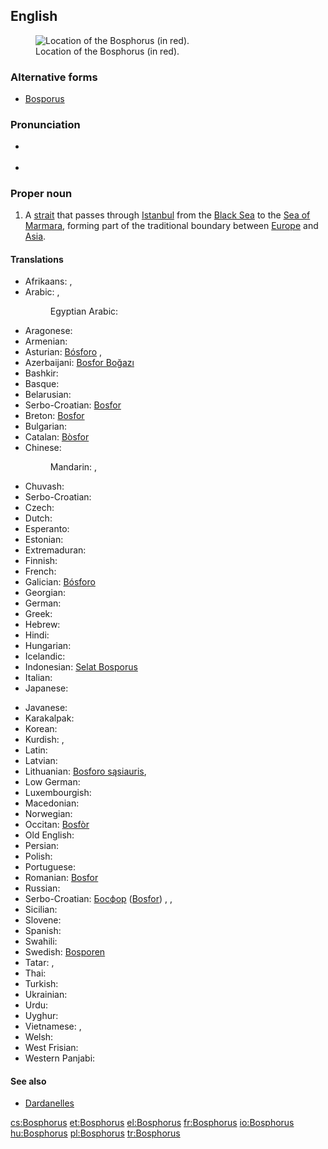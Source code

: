 ==English==

{{wikipedia|Bosporus}}
[[File:Turkish Strait disambig.svg|thumb|Location of the Bosphorus (in red).]]

===Alternative forms===
* [[Bosporus]]

===Pronunciation===
* {{a|UK}} {{IPA|/ˈbɒs.fəɹ.əs/|/ˈbɒs.pəɹ.əs/}}
* {{a|US}} {{IPA|/ˈbɑs.fɚ.əs/|/ˈbɑs.pɚ.əs/}}

===Proper noun===
{{en-proper noun|head=the Bosphorus}}

# A [[strait]] that passes through [[Istanbul]] from the [[Black Sea]] to the [[Sea of Marmara]], forming part of the traditional boundary between [[Europe]] and [[Asia]].

====Translations====
{{rfc-tsort|duplicate language: Serbo-Croatian}}
{{trans-top|A strait that passes through Istanbul}}
* Afrikaans: {{t-|af|Bosporus}}, {{t-|af|Istanboel-straat}}
* Arabic: {{t-|ar|مضيق بوسفور|m|tr=maDiiq búsfur|sc=Arab}}, {{t-|ar|البوسفور|m|tr=al-búsfur|sc=Arab}}
*: Egyptian Arabic: {{tø|arz|البوسفور|sc=Arab}}
* Aragonese: {{t-|an|Bosforo}}
* Armenian: {{t-|hy|Բոսֆոր|tr=Bosfor}}
* Asturian: [[Bósforo]] {{m}}, {{t-|ast|Bósforo}}
* Azerbaijani: [[Bosfor Boğazı]]
* Bashkir: {{tø|ba|Босфор|tr=Bosfór|sc=Cyrl}}
* Basque: {{t-|eu|Bosforo itsasartea}}
* Belarusian: {{t-|be|Басфор|m|tr=Basfór|sc=Cyrl}}
* Serbo-Croatian: [[Bosfor]] {{m}}
* Breton: [[Bosfor]]
* Bulgarian: {{t-|bg|Босфор|m|tr=Bosfor|sc=Cyrl}}
* Catalan: [[Bòsfor]] {{m}}
* Chinese:
*: Mandarin: {{t|cmn|博斯普魯斯海峽|sc=Hani}}, {{t|cmn|博斯普鲁斯海峡|tr=Bósīpǔlǔsī hǎixiá|sc=Hani}}
* Chuvash: {{tø|cv|Босфор|sc=Cyrl}}
* Serbo-Croatian: {{t-|sh|Bospor|m}}
* Czech: {{t+|cs|Bospor|m}}
* Dutch: {{t-|nl|Bosporus}}
* Esperanto: {{t-|eo|Bosporo}}
* Estonian: {{t-|et|Bosporus}}
* Extremaduran: {{tø|ext|Bósforu}}
* Finnish: {{t+|fi|Bosporinsalmi}}
* French: {{t+|fr|Bosphore|m}}
* Galician: [[Bósforo]] {{m}}
* Georgian: {{t-|ka|ბოსფორი|tr=bosp‘ori}}
* German: {{t+|de|Bosporus|m}}
* Greek: {{t+|el|Βόσπορος|m|tr=Vósporos}}
* Hebrew: {{t-|he|בוספורוס|m|alt=בּוֹסְפּוֹרוּס|tr=bosporus}}
* Hindi: {{t-|hi|बोस्पोरुस जलसन्धि|tr=bosporus jalsandhi|sc=Deva}}
* Hungarian: {{t+|hu|Boszporusz}}
* Icelandic: {{t-|is|Bosporussund}}
* Indonesian: [[Selat Bosporus]]
* Italian: {{t-|it|Bosforo|m}}
* Japanese: {{t-|ja|ボスフォラス海峡|tr=Bosuporasu kaikyō|sc=Jpan}}
{{trans-mid}}
* Javanese: {{t-|jv|Selat Bosporus}}
* Karakalpak: {{tø|kaa|Bosfor}}
* Korean: {{t-|ko|보스포루스 해협|tr=Boseuporuseu haehyeop|sc=Kore}}
* Kurdish: {{t|ku|Tengava Stenbolê}}, {{t|ku|Bosfor}}
* Latin: {{t-|la|Bosporus}}
* Latvian: {{t-|lv|Bosfors}}
* Lithuanian: [[Bosforo sąsiauris]], {{t-|lt|Bosforas}}
* Low German: {{t-|nds|Bosporus}}
* Luxembourgish: {{t-|lb|Bosporus}}
* Macedonian: {{t-|mk|Босфор|m|tr=Bósfor}}
* Norwegian: {{t-|no|Bosporos}}
* Occitan: [[Bosfòr]] {{m}}
* Old English: {{t-|ang|Bosporos}}
* Persian: {{t-|fa|تنگه بسفر|tr=tanga Bosfor|sc=fa-Arab}}
* Polish: {{t+|pl|Bosfor|m}}
* Portuguese: {{t-|pt|Bósforo|m}}
* Romanian: [[Bosfor]]
* Russian: {{t-|ru|Босфор|m|tr=Bosfór|sc=Cyrl}}
* Serbo-Croatian: [[Босфор]] ([[Bosfor]]) {{m}}, {{t-|sh|Bosfor|m}}, {{t-|sh|Босфор|m}}
* Sicilian: {{t-|scn|Bosfuru}}
* Slovene: {{t+|sl|Bospor|m}}
* Spanish: {{t-|es|Bósforo|m}}
* Swahili: {{t-|sw|Bosporus}}
* Swedish: [[Bosporen]]
* Tatar: {{t-|tt|Босфор бугазы|tr=Bosfor bugazy|sc=Cyrl}}, {{t-|tt|Истанбул бугазы|tr=Istanbul bugazy|sc=Cyrl}}
* Thai: {{t-|th|ช่องแคบบอสฟอรัส|sc=Thai}}
* Turkish: {{t+|tr|İstanbul Boğazı}}
* Ukrainian: {{t-|uk|Босфор|m|tr=Bosfór|sc=Cyrl}}
* Urdu: {{ur-Arab|[[آبنائے باسفورس]]}}
* Uyghur: {{t-|ug|ئىستانبۇل بوغازى|sc=ug-Arab}}
* Vietnamese: {{t-|vi|eo biển Bosporus}}, {{t-|vi|eo biển Bospho}}
* Welsh: {{t-|cy|Bosphorus}}
* West Frisian: {{t-|fy|Bosporus}}
* Western Panjabi: {{t-|pnb|باسفورس}}
{{trans-bottom}}

====See also====
* [[Dardanelles]]

[[cs:Bosphorus]]
[[et:Bosphorus]]
[[el:Bosphorus]]
[[fr:Bosphorus]]
[[io:Bosphorus]]
[[hu:Bosphorus]]
[[pl:Bosphorus]]
[[tr:Bosphorus]]